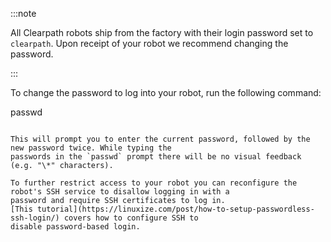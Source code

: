 :::note

All Clearpath robots ship from the factory with their login password set to `clearpath`. Upon receipt of your
robot we recommend changing the password.

:::

To change the password to log into your robot, run the following command:


passwd
```

This will prompt you to enter the current password, followed by the new password twice. While typing the
passwords in the `passwd` prompt there will be no visual feedback (e.g. "\*" characters).

To further restrict access to your robot you can reconfigure the robot's SSH service to disallow logging in with a
password and require SSH certificates to log in.
[This tutorial](https://linuxize.com/post/how-to-setup-passwordless-ssh-login/) covers how to configure SSH to
disable password-based login.
